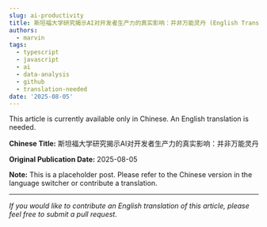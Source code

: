 ```yaml
---
slug: ai-productivity
title: 斯坦福大学研究揭示AI对开发者生产力的真实影响：并非万能灵丹 (English Translation Needed)
authors:
  - marvin
tags:
  - typescript
  - javascript
  - ai
  - data-analysis
  - github
  - translation-needed
date: '2025-08-05'
---
```

This article is currently available only in Chinese. An English translation is needed.

**Chinese Title:** 斯坦福大学研究揭示AI对开发者生产力的真实影响：并非万能灵丹

**Original Publication Date:** 2025-08-05

**Note:** This is a placeholder post. Please refer to the Chinese version in the language switcher or contribute a translation.

---

*If you would like to contribute an English translation of this article, please feel free to submit a pull request.*
